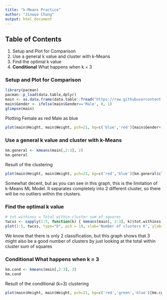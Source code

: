 ```yaml
---
title: "k-Means Practice"
author: "Jinwoo Chung"
output: html_document
---
```


## Table of Contents
1. Setup and Plot for Comparison
2. Use a general k value and cluster with k-Means
3. Find the optimal k value
4. **Conditional** What happens when k = 3

### Setup and Plot for Comparison
```r
library(pacman)
pacman::p_load(data.table,dplyr)
main <- as.data.frame(data.table::fread("https://raw.githubusercontent.com/Jinwooooo/fcdc-ml-practice/master/data/01_heights_weights_genders.csv"))
main$Gender <- ifelse(main$Gender=='Male', 0, 1)
glimpse(main)
```

Plotting Female as red Male as blue
```r
plot(main$Height, main$Weight, pch=21, bg=c('blue','red')[main$Gender+1])
```

### Use a general k value and cluster with k-Means
```r
km.general <- kmeans(main[,2:3], 2)
km.general
```

Result of the clustering
```r
plot(main$Height, main$Weight, pch=21, bg=c('red','blue')[km.general$cluster])
```

Somewhat decent, but as you can see in this graph, this is the limitation of k-Means ML Model. It separates completely
into 2 different cluster, so there will be no outliers within the clusters.

### Find the optimal k value
```r
# tot.withinss = Total within-cluster sum of squares
twcss <- sapply(1:5, function(k) { kmeans(main[, 2:3], k)$tot.withinss })
plot(1:5, twcss, type="b", pch = 19, xlab='Number of clusters K', ylab='Total within-clusters sum of squares')
```

We know that there is only 2 classification, but this graph shows that 3 might also be a good number of clusters
by just looking at the total within cluster sum of squares

### **Conditional** What happens when k = 3
```r
km.cond <- kmeans(main[,2:3], 3)
km.cond
```

Result of the conditional (k=3) clustering
```r
plot(main$Height, main$Weight, pch=21, bg=c('red','green','blue')[km.cond$cluster])
```


